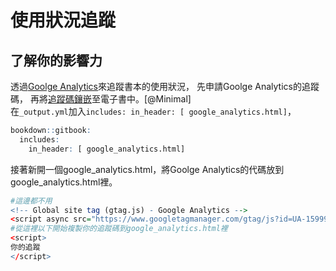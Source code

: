 # 使用狀況追蹤

## 了解你的影響力{-}
透過[Goolge Analytics](https://analytics.google.com/analytics/web/)來追蹤書本的使用狀況，
先申請Goolge Analytics的追蹤碼，
再將[追蹤碼鑲嵌](https://benmarwick.github.io/bookdown-ort/mods.html?fbclid=IwAR00Y3A7JOY5eBsGk3IyCscTQhPNZXAIj3Et6o-zgSYXfU5Nns5Ag4L-Qc8)至電子書中。[@Minimal]  
在`_output.yml`加入`includes: in_header: [ google_analytics.html]`，
```r
bookdown::gitbook:
  includes:
    in_header: [ google_analytics.html]
```
接著新開一個google_analytics.html，將Goolge Analytics的代碼放到google_analytics.html裡。
```r
#這邊都不用
<!-- Global site tag (gtag.js) - Google Analytics -->
<script async src="https://www.googletagmanager.com/gtag/js?id=UA-159991960-1"></script>
#從這裡以下開始複製你的追蹤碼到google_analytics.html裡  
<script>
你的追蹤
</script>

```



